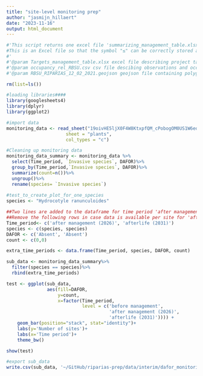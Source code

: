 ```yaml
---
title: "site-level monitoring prep"
author: "jasmijn_hillaert"
date: "2023-11-16"
output: html_document
---
```


```r
#'This script returns one excel file 'summarizing_management_table.xlsx':
#This is an Excel file so that the symbol "≤" can be correctly stored and uploaded in Rshiny, this symbol can not be stored in a csv file.
#'
#'@param Targets_management_table.xlsx excel file describing project targets per species per RBU
#'@param occupancy_rel_RBSU.csv csv file descibing observations and occupancy per species per RBSU
#'@param RBSU_RIPARIAS_12_02_2021.geojson geojson file containing polygons at river basin subunit level, which is necessary to link each RBSU to an RBU

rm(list=ls())

#loading libraries####
library(googlesheets4)
library(dplyr)
library(ggplot2)

#import data
monitoring_data <- read_sheet("19oivHE5ljX0F4W8KtxpfQM_cPobogOM0US1W6edtLHw",
                      sheet = "plants",
                      col_types = "c")

#Cleaning up monitoring data
monitoring_data_summary <- monitoring_data %>%
  select(Time_period, `Invasive species`, DAFOR)%>%
  group_by(Time_period,`Invasive species`, DAFOR)%>%
  summarize(count=n())%>%
  ungroup()%>%
  rename(species= `Invasive species`)
    
#test_to_create_plot_for_one_species
species <- "Hydrocotyle ranunculoides"

##Two lines are added to the dataframe for time period 'after management (2026)' &  'afterlife (2031)' but count zero, so these are also visualised on the x-axis
##Remove the following rows in case data is available per site for 'after management (2026)' &  'afterlife (2031)'
Time_period<- c('after management (2026)', 'afterlife (2031)')
species <- c(species, species)
DAFOR <- c('Absent', 'Absent')
count <- c(0,0)

extra_time_periods <- data.frame(Time_period, species, DAFOR, count)

sub_data <- monitoring_data_summary%>%
  filter(species == species)%>%
  rbind(extra_time_periods)

test <- ggplot(sub_data, 
               aes(fill=DAFOR, 
                   y=count, 
                   x=factor(Time_period,
                            level = c('before management',
                                      'after management (2026)',
                                      'afterlife (2031)')))) + 
    geom_bar(position="stack", stat="identity")+
    labs(y='Number of sites')+
    labs(x='Time period')+
    theme_bw()

show(test)

#export sub_data
write.csv(sub_data, '~/GitHub/riparias-prep/data/interim/dafor_monitoring.csv', row.names=FALSE)
  
```